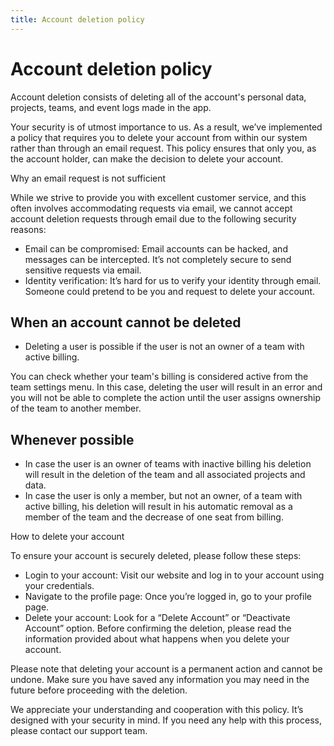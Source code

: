 ```yaml
---
title: Account deletion policy
---
```


# Account deletion policy

Account deletion consists of deleting all of the account's personal data, projects, teams, and event logs made in the app.

Your security is of utmost importance to us. As a result, we’ve implemented a policy that requires you to delete your account from within our system rather than through an email request. This policy ensures that only you, as the account holder, can make the decision to delete your account.

Why an email request is not sufficient

While we strive to provide you with excellent customer service, and this often involves accommodating requests via email, we cannot accept account deletion requests through email due to the following security reasons:

- Email can be compromised: Email accounts can be hacked, and messages can be intercepted. It’s not completely secure to send sensitive requests via email.
- Identity verification: It’s hard for us to verify your identity through email. Someone could pretend to be you and request to delete your account.

## When an account cannot be deleted

- Deleting a user is possible if the user is not an owner of a team with active billing. 

You can check whether your team's billing is considered active from the team settings menu.
In this case, deleting the user will result in an error and you will not be able to complete the action until the user assigns ownership of the team to another member.

## Whenever possible

- In case the user is an owner of teams with inactive billing his deletion will result in the deletion of the team and all associated projects and data.
- In case the user is only a member, but not an owner, of a team with active billing, his deletion will result in his automatic removal as a member of the team and the decrease of one seat from billing.

How to delete your account

To ensure your account is securely deleted, please follow these steps:

- Login to your account: Visit our website and log in to your account using your credentials.
- Navigate to the profile page: Once you’re logged in, go to your profile page.
- Delete your account: Look for a “Delete Account” or “Deactivate Account” option. Before confirming the deletion, please read the information provided about what happens when you delete your account.

Please note that deleting your account is a permanent action and cannot be undone. Make sure you have saved any information you may need in the future before proceeding with the deletion.

We appreciate your understanding and cooperation with this policy. It’s designed with your security in mind. If you need any help with this process, please contact our support team.
